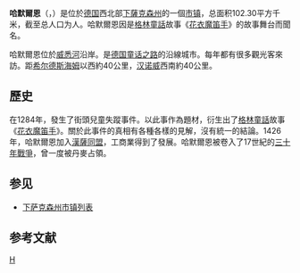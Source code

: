 {{noteTA
|G1=德国地名
|G2=Landkreis
|G3=单位
}}
{{Infobox Germany municipality
| name                    = 哈默爾恩
| native_name             = Hameln
| district                = [[哈默尔恩-皮尔蒙特县|哈默尔恩-皮尔蒙特县]]
}}
'''哈默爾恩'''（{{lang-de|Hameln}}，{{IPA-de|ˈhaːml̩n|-|De-Hameln.ogg}}）是位於[[德国|德国]]西北部[[下薩克森州|下薩克森州]]的一個[[市镇_(德国)|市镇]]，总面积102.30平方千米，截至{{wikidata|qualifier|P1082|P585}}总人口为{{wikidata|property|normal+|P1082}}人。哈默爾恩因是[[格林童話|格林童話]]故事《[[花衣魔笛手|花衣魔笛手]]》的故事舞台而聞名。

哈默爾恩位於[[威悉河|威悉河]]沿岸。是[[德国童话之路|德国童话之路]]的沿線城市。每年都有很多觀光客來訪。距[[希尔德斯海姆|希尔德斯海姆]]以西約40公里，[[汉诺威|汉诺威]]西南約40公里。

== 歷史 ==
在1284年，發生了街頭兒童失蹤事件。以此事作為題材，衍生出了[[格林童話|格林童話]]故事《[[花衣魔笛手|花衣魔笛手]]》。關於此事件的真相有各種各樣的見解，沒有統一的結論。1426年，哈默爾恩加入[[漢薩同盟|漢薩同盟]]，工商業得到了發展。哈默爾恩被卷入了17世紀的[[三十年戰爭|三十年戰爭]]，曾一度被丹麥占領。

== 参见 ==
*[[下萨克森州市镇列表|下萨克森州市镇列表]]

== 参考文献 ==
{{reflist}}

{{Authority control}}
{{DEFAULTSORT:Hameln}}
[[Category:下萨克森州市镇|H]]